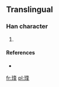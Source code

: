 ==Translingual==

===Han character===
{{Han char|rn=96|rad=玉|as=07|sn=11|four=|canj=一土竹水十 (MGHEJ)}}

# {{defn|Han|sort=玉07}}

====References====
* {{Han ref|kx=0733.151|hdz=21118.061|uh=7412|ud=29714}}

[[fr:琒]]
[[pl:琒]]